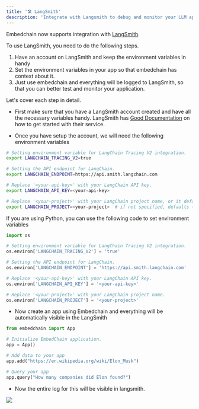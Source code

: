 ```yaml
---
title: '🛠️ LangSmith'
description: 'Integrate with Langsmith to debug and monitor your LLM app'
---
```


Embedchain now supports integration with [LangSmith](https://www.langchain.com/langsmith).

To use LangSmith, you need to do the following steps.

1. Have an account on LangSmith and keep the environment variables in handy
2. Set the environment variables in your app so that embedchain has context about it.
3. Just use embedchain and everything will be logged to LangSmith, so that you can better test and monitor your application.

Let's cover each step in detail.

* First make sure that you have a LangSmith account created and have all the necessary variables handy. LangSmith has [Good Documentation](https://docs.smith.langchain.com/) on how to get started with their service.

* Once you have setup the account, we will need the following environment variables

```bash
# Setting environment variable for LangChain Tracing V2 integration.
export LANGCHAIN_TRACING_V2=true

# Setting the API endpoint for LangChain.
export LANGCHAIN_ENDPOINT=https://api.smith.langchain.com

# Replace '<your-api-key>' with your LangChain API key.
export LANGCHAIN_API_KEY=<your-api-key>

# Replace '<your-project>' with your LangChain project name, or it defaults to "default".
export LANGCHAIN_PROJECT=<your-project>  # if not specified, defaults to "default"
```

If you are using Python, you can use the following code to set environment variables

```python
import os

# Setting environment variable for LangChain Tracing V2 integration.
os.environ['LANGCHAIN_TRACING_V2'] = 'true'

# Setting the API endpoint for LangChain.
os.environ['LANGCHAIN_ENDPOINT'] = 'https://api.smith.langchain.com'

# Replace '<your-api-key>' with your LangChain API key.
os.environ['LANGCHAIN_API_KEY'] = '<your-api-key>'

# Replace '<your-project>' with your LangChain project name.
os.environ['LANGCHAIN_PROJECT'] = '<your-project>'
```

* Now create an app using Embedchain and everything will be automatically visible in the LangSmith


```python
from embedchain import App

# Initialize EmbedChain application.
app = App()

# Add data to your app
app.add("https://en.wikipedia.org/wiki/Elon_Musk")

# Query your app
app.query("How many companies did Elon found?")
```

* Now the entire log for this will be visible in langsmith.

<img src="/images/langsmith.png"/>
